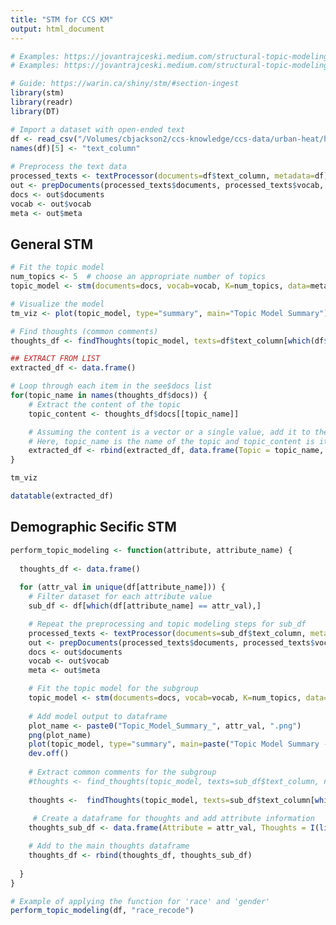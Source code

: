 ```yaml
---
title: "STM for CCS KM"
output: html_document
---
```


```r
# Examples: https://jovantrajceski.medium.com/structural-topic-modeling-with-r-part-i-2da2b353d362
# Examples: https://jovantrajceski.medium.com/structural-topic-modeling-with-r-part-ii-462e6e07328

# Guide: https://warin.ca/shiny/stm/#section-ingest 
library(stm)
library(readr)
library(DT)

# Import a dataset with open-ended text
df <- read_csv("/Volumes/cbjackson2/ccs-knowledge/ccs-data/urban-heat/heat_survey.csv") # move to Zoonvierse Datasets folder
names(df)[5] <- "text_column"
 
# Preprocess the text data
processed_texts <- textProcessor(documents=df$text_column, metadata=df)
out <- prepDocuments(processed_texts$documents, processed_texts$vocab, processed_texts$meta)
docs <- out$documents
vocab <- out$vocab
meta <- out$meta


```

## General STM

```r


# Fit the topic model
num_topics <- 5  # choose an appropriate number of topics
topic_model <- stm(documents=docs, vocab=vocab, K=num_topics, data=meta, max.em.its=75, init.type="Spectral")

# Visualize the model
tm_viz <- plot(topic_model, type="summary", main="Topic Model Summary")

# Find thoughts (common comments)
thoughts_df <- findThoughts(topic_model, texts=df$text_column[which(df$...1 %in% out$meta$...1)], n=2)

## EXTRACT FROM LIST
extracted_df <- data.frame()

# Loop through each item in the see$docs list
for(topic_name in names(thoughts_df$docs)) {
    # Extract the content of the topic
    topic_content <- thoughts_df$docs[[topic_name]]

    # Assuming the content is a vector or a single value, add it to the dataframe
    # Here, topic_name is the name of the topic and topic_content is its content
    extracted_df <- rbind(extracted_df, data.frame(Topic = topic_name, Content = topic_content))
}
```

```r
tm_viz
```

```r
datatable(extracted_df)
```


## Demographic Secific STM

```r
perform_topic_modeling <- function(attribute, attribute_name) {
  
  thoughts_df <- data.frame()
  
  for (attr_val in unique(df[attribute_name])) {
    # Filter dataset for each attribute value
    sub_df <- df[which(df[attribute_name] == attr_val),]

    # Repeat the preprocessing and topic modeling steps for sub_df
    processed_texts <- textProcessor(documents=sub_df$text_column, metadata=sub_df)
    out <- prepDocuments(processed_texts$documents, processed_texts$vocab, processed_texts$meta)
    docs <- out$documents
    vocab <- out$vocab
    meta <- out$meta

    # Fit the topic model for the subgroup
    topic_model <- stm(documents=docs, vocab=vocab, K=num_topics, data=meta, max.em.its=75, init.type="Spectral")
    
    # Add model output to dataframe
    plot_name <- paste0("Topic_Model_Summary_", attr_val, ".png")
    png(plot_name)
    plot(topic_model, type="summary", main=paste("Topic Model Summary -", attr_val))
    dev.off()
    
    # Extract common comments for the subgroup
    #thoughts <- find_thoughts(topic_model, texts=sub_df$text_column, n=10)
    
    thoughts <-  findThoughts(topic_model, texts=sub_df$text_column[which(sub_df$...1 %in% out$meta$...1)], n=5)
    
     # Create a dataframe for thoughts and add attribute information
    thoughts_sub_df <- data.frame(Attribute = attr_val, Thoughts = I(list(thoughts)))

    # Add to the main thoughts dataframe
    thoughts_df <- rbind(thoughts_df, thoughts_sub_df)    
   
  }
}

```

```r
# Example of applying the function for 'race' and 'gender'
perform_topic_modeling(df, "race_recode")
```

